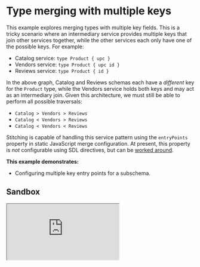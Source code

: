 # Type merging with multiple keys

This example explores merging types with multiple key fields. This is a tricky scenario where an intermediary service provides multiple keys that join other services together, while the other services each only have one of the possible keys. For example:

- Catalog service: `type Product { upc }`
- Vendors service: `type Product { upc id }`
- Reviews service: `type Product { id }`

In the above graph, Catalog and Reviews schemas each have a _different_ key for the `Product` type, while the Vendors service holds both keys and may act as an intermediary join. Given this architecture, we must still be able to perform all possible traversals:

- `Catalog > Vendors > Reviews`
- `Catalog < Vendors > Reviews`
- `Catalog < Vendors < Reviews`

Stitching is capable of handling this service pattern using the `entryPoints` property in static JavaScript merge configuration. At present, this property is _not_ configurable using SDL directives, but can be [worked around](#with-sdl-directives).

**This example demonstrates:**

- Configuring multiple key entry points for a subschema.

## Sandbox

<iframe
  src="https://codesandbox.io/embed/github/ardatan/schema-stitching/tree/master/examples/type-merging-multiple-keys?fontsize=14&hidenavigation=1&theme=dark"
  className="mt-6 w-full h-[500px] rounded-md"
  title="type-merging-multiple-keys"
  allow="geolocation; microphone; camera; midi; vr; accelerometer; gyroscope; payment; ambient-light-sensor; encrypted-media; usb"
  sandbox="allow-modals allow-forms allow-popups allow-scripts allow-same-origin"
/>

> You can also see the project on GitHub [here](https://github.com/ardatan/schema-stitching/tree/master/examples/type-merging-multiple-keys).

The following service is available for interactive queries:

- **Stitched gateway:** http://localhost:4000/graphql

For simplicity, all subservices in this example are run locally by the gateway server. You could easily break out any subservice into a standalone remote server following the [combining local and remote schemas](/handbook/combining-local-and-remote-schemas) example.

## Summary

Visit the [stitched gateway](http://localhost:4000/graphql) and try running the following query that fetches data from all services following each possible service traversal path:

```graphql
query {
  # catalog service
  productsByUpc(upcs: ["1"]) {
    upc
    name
    retailPrice
    reviews {
      id
      body
    }
  }

  # vendors service
  productsByKey(keys: [{ upc: "1" }, { id: "101" }]) {
    id
    upc
    name
    retailPrice
    reviews {
      id
      body
    }
  }

  # reviews service
  productsById(ids: ["101"]) {
    id
    name
    retailPrice
    reviews {
      id
      body
    }
  }
}
```

The above queries entering the graph through the Catalog and Reviews services use whatever key they have available to fetch from the intermediary Vendors service, and Vendors provides the missing key for fetching from the opposing service.

## Multiple `entryPoints`

To facilitate this pattern, the Vendors subschema configures the merged `Product` type with multiple entry points – or, separate pathways that access the type using different criteria:

```js
{
  schema: vendorsSchema,
  batch: true, // << enable batching to consolidate requests!
  merge: {
    Product: {
      entryPoints: [{
        selectionSet: '{ upc }',
        fieldName: 'productsByKey',
        key: ({ upc }) => ({ upc }),
        argsFromKeys: (keys) => ({ keys }),
      }, {
        selectionSet: '{ id }',
        fieldName: 'productsByKey',
        key: ({ id }) => ({ id }),
        argsFromKeys: (keys) => ({ keys }),
      }],
    }
  }
}
```

In this example, both entry points reference the `productsByKey` query with specially-tailored arguments. You could just as easily have each entry point reference a different root query that accepts different argument formats.

When using multiple entry points, it is highly recommended that you enable query batching (`batch: true`). This is generally good practice, and becomes particularly important for consolidating requests that may target either entry point.

## With SDL directives

At present, there is not yet an SDL directives pattern that configures multiple entry points (contributions are welcome!). However, SDL configuration and static JavaScript configuration patterns are not mutually exclusive, therefore you can use SDL directives to configure the majority of your API and statically configure the cases where a merged type has multiple entry points. The general pattern looks like this:

```js
const { stitchingDirectivesTransformer } = stitchingDirectives()

const gatewaySchema = stitchSchemas({
  subschemaConfigTransforms: [stitchingDirectivesTransformer],
  subschemas: [
    {
      schema: catalogSchema
      // merge: { ... built from SDL directives }
    },
    {
      schema: vendorsSchema,
      batch: true,
      merge: {
        // Type1: { ... built from SDL directives },
        // Type2: { ... built from SDL directives },
        Product: {
          entryPoints: [
            {
              selectionSet: '{ upc }',
              fieldName: 'productsByKey',
              key: ({ upc }) => ({ upc }),
              argsFromKeys: keys => ({ keys })
            },
            {
              selectionSet: '{ id }',
              fieldName: 'productsByKey',
              key: ({ id }) => ({ id }),
              argsFromKeys: keys => ({ keys })
            }
          ]
        }
      }
    },
    {
      schema: reviewsSchema
      // merge: { ... built from SDL directives }
    }
  ]
})
```

The static configuration you define is simply augmented by the stitching directives transformer. There's no harm in configuring some types statically and adding SDL configurations on top. Long-term plans anticipate adding multiple entry points setup into the SDL directives package.
